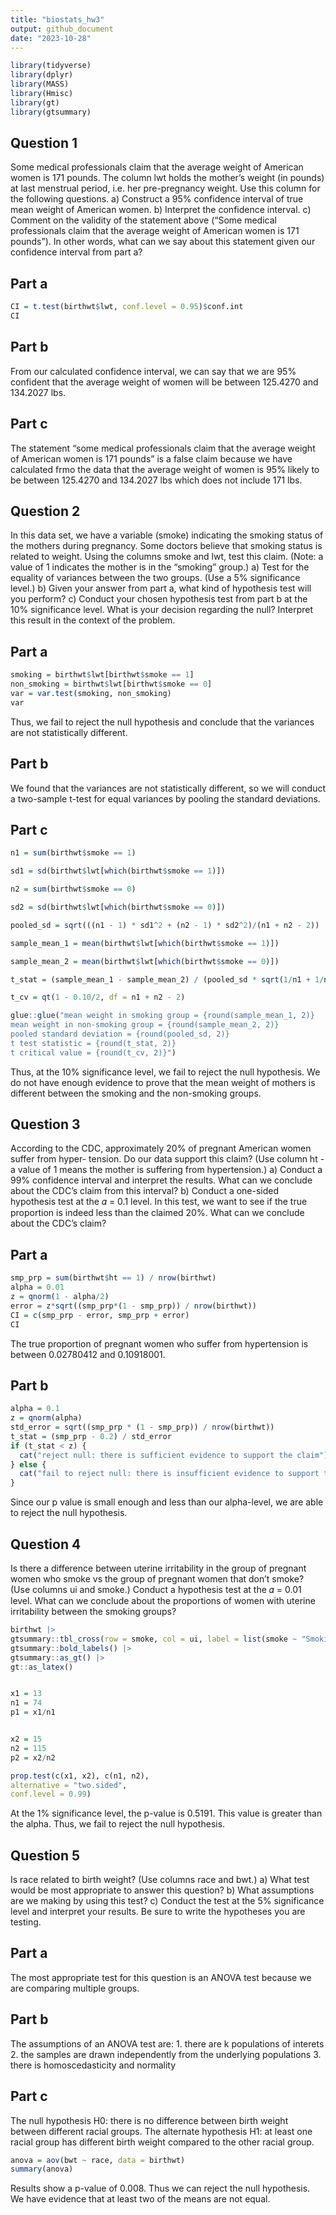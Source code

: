 ```yaml
---
title: "biostats_hw3"
output: github_document
date: "2023-10-28"
---
```


```r
library(tidyverse)
library(dplyr)
library(MASS)
library(Hmisc)
library(gt)
library(gtsummary)
```


## Question 1 
Some medical professionals claim that the average weight of American women is 171 pounds.
The column lwt holds the mother’s weight (in pounds) at last menstrual period, i.e. her
pre-pregnancy weight. Use this column for the following questions.
a) Construct a 95% confidence interval of true mean weight of American women.
b) Interpret the confidence interval.
c) Comment on the validity of the statement above (“Some medical professionals claim that
the average weight of American women is 171 pounds”). In other words, what can we
say about this statement given our confidence interval from part a?

## Part a
```r
CI = t.test(birthwt$lwt, conf.level = 0.95)$conf.int
CI
```

## Part b
From our calculated confidence interval, we can say that we are 95% confident that the average weight of women will be between 125.4270 and 134.2027 lbs.

## Part c
The statement "some medical professionals claim that the average weight of American women is 171 pounds" is a false claim because we have calculated frmo the data that the average weight of women is 95% likely to be between 125.4270 and 134.2027 lbs which does not include 171 lbs.

## Question 2
In this data set, we have a variable (smoke) indicating the smoking status of the mothers
during pregnancy. Some doctors believe that smoking status is related to weight. Using the
columns smoke and lwt, test this claim. (Note: a value of 1 indicates the mother is in the
“smoking” group.)
a) Test for the equality of variances between the two groups. (Use a 5% significance level.)
b) Given your answer from part a, what kind of hypothesis test will you perform?
c) Conduct your chosen hypothesis test from part b at the 10% significance level. What is
your decision regarding the null? Interpret this result in the context of the problem.

## Part a
```r
smoking = birthwt$lwt[birthwt$smoke == 1]
non_smoking = birthwt$lwt[birthwt$smoke == 0]
var = var.test(smoking, non_smoking)
var
```

Thus, we fail to reject the null hypothesis and conclude that the variances are not statistically different. 

## Part b
We found that the variances are not statistically different, so we will conduct a two-sample
t-test for equal variances by pooling the standard deviations.

## Part c
```r
n1 = sum(birthwt$smoke == 1)

sd1 = sd(birthwt$lwt[which(birthwt$smoke == 1)])

n2 = sum(birthwt$smoke == 0)

sd2 = sd(birthwt$lwt[which(birthwt$smoke == 0)])

pooled_sd = sqrt(((n1 - 1) * sd1^2 + (n2 - 1) * sd2^2)/(n1 + n2 - 2))

sample_mean_1 = mean(birthwt$lwt[which(birthwt$smoke == 1)])

sample_mean_2 = mean(birthwt$lwt[which(birthwt$smoke == 0)])

t_stat = (sample_mean_1 - sample_mean_2) / (pooled_sd * sqrt(1/n1 + 1/n2))

t_cv = qt(1 - 0.10/2, df = n1 + n2 - 2)

glue::glue("mean weight in smoking group = {round(sample_mean_1, 2)}
mean weight in non-smoking group = {round(sample_mean_2, 2)}
pooled standard deviation = {round(pooled_sd, 2)}
t test statistic = {round(t_stat, 2)}
t critical value = {round(t_cv, 2)}")
```

Thus, at the 10% significance level, we fail to reject the null hypothesis. We do not have enough evidence to prove that the mean weight of mothers is different between the smoking and the non-smoking groups. 

## Question 3
According to the CDC, approximately 20% of pregnant American women suffer from hyper-
tension. Do our data support this claim? (Use column ht - a value of 1 means the mother is
suffering from hypertension.)
a) Conduct a 99% confidence interval and interpret the results. What can we conclude
about the CDC’s claim from this interval?
b) Conduct a one-sided hypothesis test at the 𝛼 = 0.1 level. In this test, we want to see if
the true proportion is indeed less than the claimed 20%. What can we conclude about
the CDC’s claim?

## Part a
```r
smp_prp = sum(birthwt$ht == 1) / nrow(birthwt)
alpha = 0.01
z = qnorm(1 - alpha/2)
error = z*sqrt((smp_prp*(1 - smp_prp)) / nrow(birthwt))
CI = c(smp_prp - error, smp_prp + error)
CI
```

The true proportion of pregnant women who suffer from hypertension is between 0.02780412 and 0.10918001.

## Part b
```r
alpha = 0.1
z = qnorm(alpha)
std_error = sqrt((smp_prp * (1 - smp_prp)) / nrow(birthwt))
t_stat = (smp_prp - 0.2) / std_error
if (t_stat < z) {
  cat("reject null: there is sufficient evidence to support the claim")
} else {
  cat("fail to reject null: there is insufficient evidence to support the claim")
}
```

Since our p value is small enough and less than our alpha-level, we are able to reject the null hypothesis. 

## Question 4
Is there a difference between uterine irritability in the group of pregnant women who smoke
vs the group of pregnant women that don’t smoke? (Use columns ui and smoke.)
Conduct a hypothesis test at the 𝛼 = 0.01 level. What can we conclude about the proportions
of women with uterine irritability between the smoking groups?

```r
birthwt |> 
gtsummary::tbl_cross(row = smoke, col = ui, label = list(smoke ~ "Smoking Status", ui ~ "Uterine Irritability")) |> 
gtsummary::bold_labels() |> 
gtsummary::as_gt() |> 
gt::as_latex()


x1 = 13 
n1 = 74 
p1 = x1/n1


x2 = 15 
n2 = 115 
p2 = x2/n2

prop.test(c(x1, x2), c(n1, n2),
alternative = "two.sided",
conf.level = 0.99)
```

At the 1% significance level, the p-value is 0.5191. This value is greater than the alpha. Thus, we fail to reject the null hypothesis.

## Question 5
Is race related to birth weight? (Use columns race and bwt.)
a) What test would be most appropriate to answer this question?
b) What assumptions are we making by using this test? 
c) Conduct the test at the 5% significance level and interpret your results. Be sure to write
the hypotheses you are testing.

## Part a
The most appropriate test for this question is an ANOVA test because we are comparing multiple groups. 

## Part b
The assumptions of an ANOVA test are:
1. there are k populations of interets
2. the samples are drawn independently from the underlying populations
3. there is homoscedasticity and normality

## Part c
The null hypothesis H0: there is no difference between birth weight between different racial groups. 
The alternate hypothesis H1: at least one racial group has different birth weight compared to the other racial group. 

```r
anova = aov(bwt ~ race, data = birthwt)
summary(anova)
```

Results show a p-value of 0.008. Thus we can reject the null hypothesis. We have evidence that at least
two of the means are not equal. 
